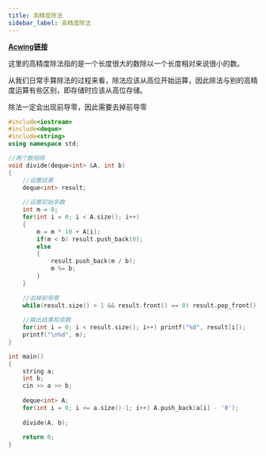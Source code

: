 ```yaml
---
title: 高精度除法
sidebar_label: 高精度除法
---
```


[**Acwing链接**](https://www.acwing.com/problem/content/description/796/)

这里的高精度除法指的是一个长度很大的数除以一个长度相对来说很小的数。

从我们日常手算除法的过程来看，除法应该从高位开始运算，因此除法与别的高精度运算有些区别，即存储时应该从高位存储。

除法一定会出现前导零，因此需要去掉前导零

```cpp
#include<iostream>
#include<deque>
#include<string>
using namespace std;

//两个数相除
void divide(deque<int> &A, int b)
{
    //设置结果
    deque<int> result;
    
    //设置初始余数
    int m = 0;
    for(int i = 0; i < A.size(); i++)
    {
        m = m * 10 + A[i];
        if(m < b) result.push_back(0);
        else 
        {
            result.push_back(m / b);
            m %= b;
        }
    }
    
    //去掉前导零
    while(result.size() > 1 && result.front() == 0) result.pop_front();
    
    //输出结果和余数
    for(int i = 0; i < result.size(); i++) printf("%d", result[i]);
    printf("\n%d", m);
}

int main()
{
    string a;
    int b;
    cin >> a >> b;
    
    deque<int> A;
    for(int i = 0; i <= a.size()-1; i++) A.push_back(a[i] - '0');
    
    divide(A, b);
    
    return 0;
}
```